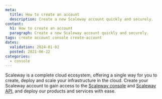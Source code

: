 ```yaml
---
meta:
  title: How to create an account
  description: Create a new Scaleway account quickly and securely.
content:
  h1: How to create an account
  paragraph: Create a new Scaleway account quickly and securely.
tags: create account console create-account
dates:
  validation: 2024-01-02
  posted: 2021-06-22
categories:
  - console
---
```


Scaleway is a complete cloud ecosystem, offering a single way for you to create, deploy and scale your infrastructure in the cloud. Create your Scaleway account to gain access to the [Scaleway console](/console/account/concepts/#console) and [Scaleway API](https://www.scaleway.com/en/developers/api/), and deploy our products and services with ease.

<Macro id="create-account" />
